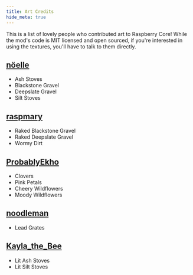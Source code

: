 ```yaml
---
title: Art Credits
hide_meta: true
---
```


This is a list of lovely people who contributed art to Raspberry Core! While the mod's code is MIT licensed and
open sourced, if you're interested in using the textures, you'll have to talk to them directly.

## [nöelle](https://modrinth.com/user/noelledotjpg)

- Ash Stoves
- Blackstone Gravel
- Deepslate Gravel
- Silt Stoves

## [raspmary](https://www.curseforge.com/members/raspmary/projects)

- Raked Blackstone Gravel
- Raked Deepslate Gravel
- Wormy Dirt

## [ProbablyEkho](https://bsky.app/profile/probablyekho.bsky.social)

- Clovers
- Pink Petals
- Cheery Wildflowers
- Moody Wildflowers

## [noodleman](https://bsky.app/profile/did:plc:7esfoz6tuu22avv4m6zxwt25)

- Lead Grates

## [Kayla_the_Bee](https://modrinth.com/user/Kayla_the_Bee)

- Lit Ash Stoves
- Lit Silt Stoves
